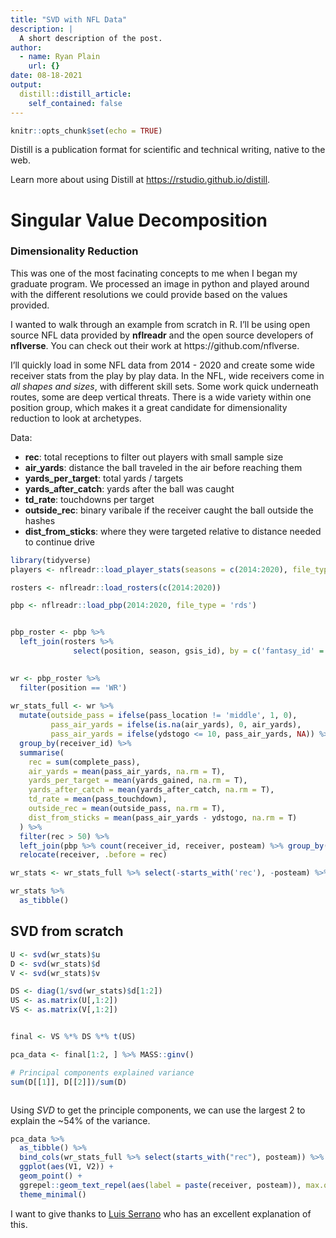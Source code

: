 ```yaml
---
title: "SVD with NFL Data"
description: |
  A short description of the post.
author:
  - name: Ryan Plain
    url: {}
date: 08-18-2021
output:
  distill::distill_article:
    self_contained: false
---
```



```r
knitr::opts_chunk$set(echo = TRUE)
```

Distill is a publication format for scientific and technical writing, native to the web.

Learn more about using Distill at <https://rstudio.github.io/distill>.

# Singular Value Decomposition

### Dimensionality Reduction

This was one of the most facinating concepts to me when I began my graduate program. We processed an image in python and played around with the different resolutions we could provide based on the values provided. 

I wanted to walk through an example from scratch in R. I'll be using open source NFL data provided by **nflreadr** and the open source developers of **nflverse**. You can check out their work at https://github.com/nflverse.


I'll quickly load in some NFL data from 2014 - 2020 and create some wide receiver stats from the play by play data. In the NFL, wide receivers come in *all shapes and sizes*, with different skill sets. Some work quick underneath routes, some are deep vertical threats. There is a wide variety within one position group, which makes it a great candidate for dimensionality reduction to look at archetypes. 

Data: 

- **rec**: total receptions to filter out players with small sample size
- **air_yards**: distance the ball traveled in the air before reaching them
- **yards_per_target**: total yards / targets 
- **yards_after_catch**: yards after the ball was caught
- **td_rate**: touchdowns per target
- **outside_rec**: binary varibale if the receiver caught the ball outside the hashes
- **dist_from_sticks**: where they were targeted relative to distance needed to continue drive

```r
library(tidyverse)
players <- nflreadr::load_player_stats(seasons = c(2014:2020), file_type = 'rds')

rosters <- nflreadr::load_rosters(c(2014:2020))

pbp <- nflreadr::load_pbp(2014:2020, file_type = 'rds')


pbp_roster <- pbp %>% 
  left_join(rosters %>% 
              select(position, season, gsis_id), by = c('fantasy_id' = 'gsis_id', 'season'))
  

wr <- pbp_roster %>% 
  filter(position == 'WR') 
  
wr_stats_full <- wr %>% 
  mutate(outside_pass = ifelse(pass_location != 'middle', 1, 0),
         pass_air_yards = ifelse(is.na(air_yards), 0, air_yards),
         pass_air_yards = ifelse(ydstogo <= 10, pass_air_yards, NA)) %>% 
  group_by(receiver_id) %>% 
  summarise(
    rec = sum(complete_pass),
    air_yards = mean(pass_air_yards, na.rm = T),
    yards_per_target = mean(yards_gained, na.rm = T),
    yards_after_catch = mean(yards_after_catch, na.rm = T),
    td_rate = mean(pass_touchdown),
    outside_rec = mean(outside_pass, na.rm = T),
    dist_from_sticks = mean(pass_air_yards - ydstogo, na.rm = T)
  ) %>% 
  filter(rec > 50) %>% 
  left_join(pbp %>% count(receiver_id, receiver, posteam) %>% group_by(receiver_id) %>% arrange(-n) %>% mutate(rn = row_number()) %>% filter(rn == 1) %>% select(-n, -rn)) %>% 
  relocate(receiver, .before = rec)

wr_stats <- wr_stats_full %>% select(-starts_with('rec'), -posteam) %>% scale()

wr_stats %>% 
  as_tibble()
```

## SVD from scratch

```r

U <- svd(wr_stats)$u
D <- svd(wr_stats)$d
V <- svd(wr_stats)$v

DS <- diag(1/svd(wr_stats)$d[1:2])
US <- as.matrix(U[,1:2])
VS <- as.matrix(V[,1:2])


final <- VS %*% DS %*% t(US)

pca_data <- final[1:2, ] %>% MASS::ginv()

# Principal components explained variance
sum(D[[1]], D[[2]])/sum(D)



```

Using $SVD$ to get the principle components, we can use the largest 2 to explain the ~54% of the variance. 

```r

pca_data %>% 
  as_tibble() %>% 
  bind_cols(wr_stats_full %>% select(starts_with("rec"), posteam)) %>% 
  ggplot(aes(V1, V2)) +
  geom_point() +
  ggrepel::geom_text_repel(aes(label = paste(receiver, posteam)), max.overlaps = 10) +
  theme_minimal()

```


I want to give thanks to [Luis Serrano](https://www.youtube.com/watch?v=DG7YTlGnCEo) who has an excellent explanation of this. 








